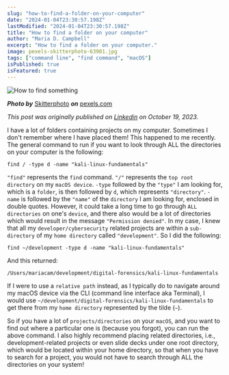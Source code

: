 ```yaml
---
slug: "how-to-find-a-folder-on-your-computer"
date: "2024-01-04T23:30:57.198Z"
lastModified: "2024-01-04T23:30:57.198Z"
title: "How to find a folder on your computer"
author: "Maria D. Campbell"
excerpt: "How to find a folder on your computer."
image: pexels-skitterphoto-63901.jpg
tags: ["command line", "find command", "macOS"]
isPublished: true
isFeatured: true
---
```


![How to find something](pexels-skitterphoto-63901.jpg)

***Photo by*** [Skitterphoto](https://www.pexels.com/@skitterphoto/) ***on*** [pexels.com](https://www.pexels.com/photo/black-binocular-on-round-device-63901/)

*This post was originally published on [Linkedin](https://www.linkedin.com/pulse/how-find-folder-your-computer-maria-campbell-0fove/?trackingId=W1MgENojTX2AMi9x3zWXTg%3D%3D) on October 19, 2023.*

I have a lot of folders containing projects on my computer. Sometimes I don't remember where I have placed them! This happened to me recently. The general command to run if you want to look through ALL the directories on your computer is the following:

```shell
find / -type d -name "kali-linux-fundamentals"
```

`"find"` represents the `find` command. `"/"` represents the `top root directory` on my `macOS device`. `-type` followed by the `"type"` I am looking for, which is a `folder`, is then followed by `d`, which represents `"directory"`. `-name` is followed by the `"name"` of the `directory` I am looking for, enclosed in double quotes. However, it could take a long time to go through `ALL directories` on one's `device`, and there also would be a lot of directories which would result in the message `"Permission denied"`. In my case, I knew that all my `developer/cybersecurity` related projects are within a `sub-directory` of my `home directory` called `"development"`. So I did the following:

```shell
find ~/development -type d -name "kali-linux-fundamentals"
```

And this returned:

```shell
/Users/mariacam/development/digital-forensics/kali-linux-fundamentals
```

If I were to use a `relative path` instead, as I typically do to navigate around my macOS device via the CLI (command line interface aka Terminal), I would use `~/development/digital-forensics/kali-linux-fundamentals` to get there from my `home directory` represented by the tilde (`~`).

So if you have a lot of `projects/directories` on your `macOS`, and you want to find out where a particular one is (because you forgot), you can run the above command. I also highly recommend placing related directories, i.e., development-related projects or even slide decks under one root directory, which would be located within your home directory, so that when you have to search for a project, you would not have to search through ALL the directories on your system! 
